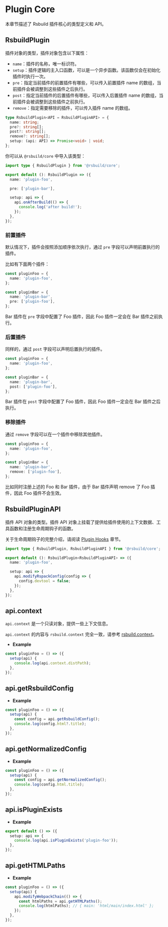 # Plugin Core

本章节描述了 Rsbuild 插件核心的类型定义和 API。

## RsbuildPlugin

插件对象的类型，插件对象包含以下属性：

- `name`：插件的名称，唯一标识符。
- `setup`：插件逻辑的主入口函数，可以是一个异步函数。该函数仅会在初始化插件时执行一次。
- `pre`：指定当前插件的前置插件有哪些，可以传入前置插件 name 的数组，当前插件会被调整到这些插件之后执行。
- `post`：指定当前插件的后置插件有哪些，可以传入后置插件 name 的数组，当前插件会被调整到这些插件之前执行。
- `remove`：指定需要移除的插件，可以传入插件 name 的数组。

```ts
type RsbuildPlugin<API = RsbuildPluginAPI> = {
  name: string;
  pre?: string[];
  post?: string[];
  remove?: string[];
  setup: (api: API) => Promise<void> | void;
};
```

你可以从 `@rsbuild/core` 中导入该类型：

```ts
import type { RsbuildPlugin } from '@rsbuild/core';

export default (): RsbuildPlugin => ({
  name: 'plugin-foo',

  pre: ['plugin-bar'],

  setup: api => {
    api.onAfterBuild(() => {
      console.log('after build!');
    });
  },
});
```

### 前置插件

默认情况下，插件会按照添加顺序依次执行，通过 `pre` 字段可以声明前置执行的插件。

比如有下面两个插件：

```ts
const pluginFoo = {
  name: 'plugin-foo',
};

const pluginBar = {
  name: 'plugin-bar',
  pre: ['plugin-foo'],
};
```

Bar 插件在 `pre` 字段中配置了 Foo 插件，因此 Foo 插件一定会在 Bar 插件之前执行。

### 后置插件

同样的，通过 `post` 字段可以声明后置执行的插件。

```ts
const pluginFoo = {
  name: 'plugin-foo',
};

const pluginBar = {
  name: 'plugin-bar',
  post: ['plugin-foo'],
};
```

Bar 插件在 `post` 字段中配置了 Foo 插件，因此 Foo 插件一定会在 Bar 插件之后执行。

### 移除插件

通过 `remove` 字段可以在一个插件中移除其他插件。

```ts
const pluginFoo = {
  name: 'plugin-foo',
};

const pluginBar = {
  name: 'plugin-bar',
  remove: ['plugin-foo'],
};
```

比如同时注册上述的 Foo 和 Bar 插件，由于 Bar 插件声明 remove 了 Foo 插件，因此 Foo 插件不会生效。

## RsbuildPluginAPI

插件 API 对象的类型。插件 API 对象上挂载了提供给插件使用的上下文数据、工具函数和注册生命周期钩子的函数。

关于生命周期钩子的完整介绍，请阅读 [Plugin Hooks](/plugins/dev/hooks.html) 章节。

```ts
import type { RsbuildPlugin, RsbuildPluginAPI } from '@rsbuild/core';

export default (): RsbuildPlugin<RsbuildPluginAPI> => ({
  name: 'plugin-foo',

  setup: api => {
    api.modifyRspackConfig(config => {
      config.devtool = false;
    });
  },
});
```

## api.context

`api.context` 是一个只读对象，提供一些上下文信息。

`api.context` 的内容与 `rsbuild.context` 完全一致，请参考 [rsbuild.context](/api/javascript-api/instance.html#rsbuild-context)。

- **Example**

```ts
const pluginFoo = () => ({
  setup(api) {
    console.log(api.context.distPath);
  },
});
```

## api.getRsbuildConfig


<GetRsbuildConfig />

- **Example**

```ts
const pluginFoo = () => ({
  setup(api) {
    const config = api.getRsbuildConfig();
    console.log(config.html?.title);
  },
});
```

## api.getNormalizedConfig


<GetNormalizedConfig />

- **Example**

```ts
const pluginFoo = () => ({
  setup(api) {
    const config = api.getNormalizedConfig();
    console.log(config.html.title);
  },
});
```

## api.isPluginExists


<IsPluginExists />

- **Example**

```ts
export default () => ({
  setup: api => {
    console.log(api.isPluginExists('plugin-foo'));
  },
});
```

## api.getHTMLPaths


<GetHTMLPaths />

- **Example**

```ts
const pluginFoo = () => ({
  setup(api) {
    api.modifyWebpackChain(() => {
      const htmlPaths = api.getHTMLPaths();
      console.log(htmlPaths); // { main: 'html/main/index.html' };
    });
  },
});
```
